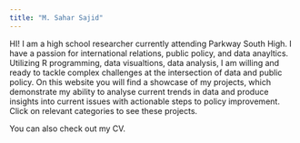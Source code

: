 ```yaml
---
title: "M. Sahar Sajid"
---
```


HI! I am a high school researcher currently attending Parkway South High. I have a passion for international relations, public policy, and data anayltics. Utilizing R programming, data visualtions, data analysis, I am willing and ready to tackle complex challenges at the intersection of data and public policy. On this website you will find a showcase of my projects, which demonstrate my ability to analyse current trends in data and produce insights into current issues with actionable steps to policy improvement. Click on relevant categories to see these projects.

You can also check out my CV.
